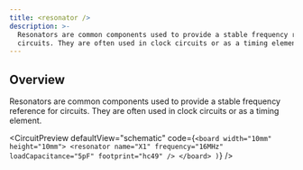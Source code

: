 ```yaml
---
title: <resonator />
description: >-
  Resonators are common components used to provide a stable frequency reference for
  circuits. They are often used in clock circuits or as a timing element.
---
```


## Overview

Resonators are common components used to provide a stable frequency reference for
circuits. They are often used in clock circuits or as a timing element.


<CircuitPreview
  defaultView="schematic"
  code={`
    <board width="10mm" height="10mm">
      <resonator
        name="X1"
        frequency="16MHz"
        loadCapacitance="5pF"
        footprint="hc49"
      />
    </board>
  )
  `}
/>